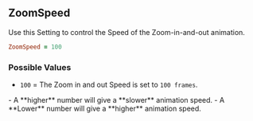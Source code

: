 ## ZoomSpeed

Use this Setting to control the Speed of the Zoom-in-and-out animation.

```ruby
ZoomSpeed = 100
```

### Possible Values

- `100` = The Zoom in and out Speed is set to `100 frames`.

<Callout type="hint">
  - A **higher** number will give a **slower** animation speed.
  - A **Lower** number will give a **higher** animation speed.
</Callout>